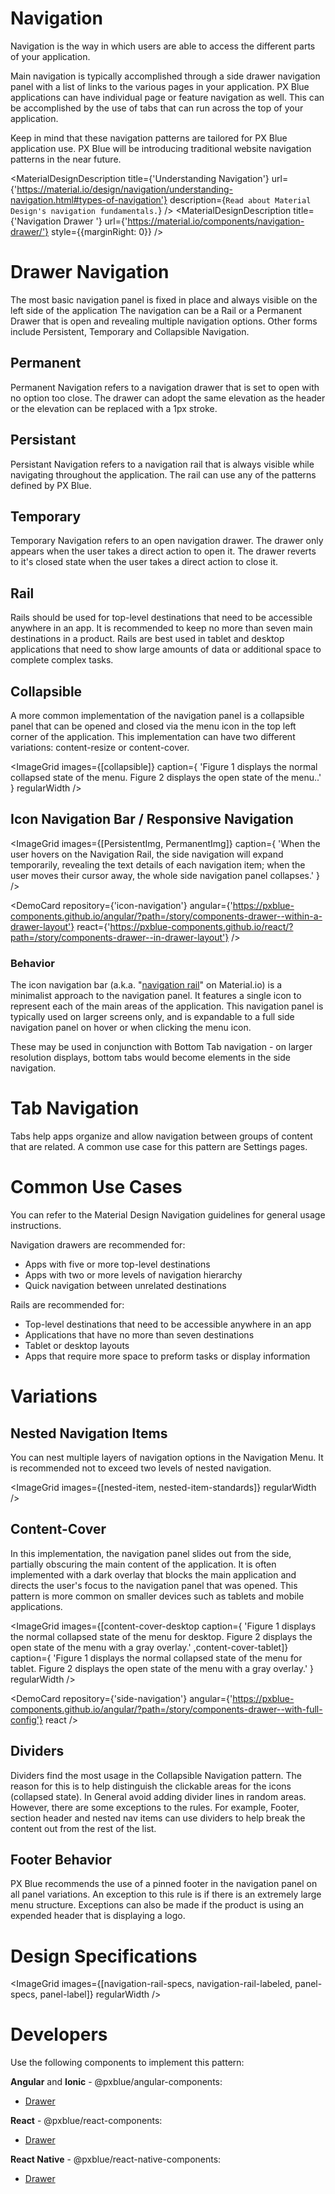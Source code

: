 



<!-- KEYWORDS: design pattern navigation drawer menu -->

# Navigation

<ImageGrid images={navigation-banner]} regularWidth />

Navigation is the way in which users are able to access the different parts of your application.

Main navigation is typically accomplished through a side drawer navigation panel with a list of links to the various pages in your application. PX Blue applications can have individual page or feature navigation as well. This can be accomplished by the use of tabs that can run across the top of your application.

Keep in mind that these navigation patterns are tailored for PX Blue application use. PX Blue will be introducing traditional website navigation patterns in the near future.


<MaterialDesignDescription
    title={'Understanding Navigation'}
    url={'https://material.io/design/navigation/understanding-navigation.html#types-of-navigation'}
    description={`Read about Material Design's navigation fundamentals.`}
/>
<MaterialDesignDescription
    title={'Navigation Drawer '}
    url={'https://material.io/components/navigation-drawer/'}
    style={{marginRight: 0}}
/>

# Drawer Navigation

The most basic navigation panel is fixed in place and always visible on the left side of the application The navigation can be a Rail or a Permanent Drawer that is open and revealing multiple navigation options. Other forms include Persistent, Temporary and Collapsible Navigation.

## Permanent

Permanent Navigation refers to a navigation drawer that is set to open with no option too close. The drawer can adopt the same elevation as the header or the elevation can be replaced with a 1px stroke.

<ImageGrid images={[navigation-permanent]} regularWidth />

## Persistant

Persistant Navigation refers to a navigation rail that is always visible while navigating throughout the application. The rail can use any of the patterns defined by PX Blue.

<ImageGrid images={[navigation-persistant]} regularWidth />

## Temporary

Temporary Navigation refers to an open navigation drawer. The drawer only appears when the user takes a direct action to open it. The drawer reverts to it's closed state when the user takes a direct action to close it.

<ImageGrid images={[navigation-temporary]} regularWidth />

## Rail

Rails should be used for top-level destinations that need to be accessible anywhere in an app. It is recommended to keep no more than seven main destinations in a product. Rails are best used in tablet and desktop applications that need to show large amounts of data or additional space to complete complex tasks.

<ImageGrid images={[navigation-rail]} regularWidth />

## Collapsible

A more common implementation of the navigation panel is a collapsible panel that can be opened and closed via the menu icon in the top left corner of the application. This implementation can have two different variations: content-resize or content-cover.

<ImageGrid 
    images={[collapsible]} 
    caption={
        'Figure 1 displays the normal collapsed state of the menu.
         Figure 2 displays the open state of the menu..'
    }
regularWidth />

## Icon Navigation Bar / Responsive Navigation

<ImageGrid
    images={[PersistentImg, PermanentImg]}
    caption={
        'When the user hovers on the Navigation Rail, the side navigation will expand temporarily, revealing the text details of each navigation item; when the user moves their cursor away, the whole side navigation panel collapses.'
    }
/>

<DemoCard
    repository={'icon-navigation'}
    angular={'https://pxblue-components.github.io/angular/?path=/story/components-drawer--within-a-drawer-layout'}
    react={'https://pxblue-components.github.io/react/?path=/story/components-drawer--in-drawer-layout'}
/>

### Behavior

The icon navigation bar (a.k.a. "[navigation rail](https://material.io/components/navigation-rail/#anatomy)" on Material.io) is a minimalist approach to the navigation panel. It features a single icon to represent each of the main areas of the application. This navigation panel is typically used on larger screens only, and is expandable to a full side navigation panel on hover or when clicking the menu icon.

These may be used in conjunction with Bottom Tab navigation - on larger resolution displays, bottom tabs would become elements in the side navigation.

# Tab Navigation

Tabs help apps organize and allow navigation between groups of content that are related. A common use case for this pattern are Settings pages.

<ImageGrid images={[navigation-tabs]} regularWidth />

# Common Use Cases

You can refer to the Material Design Navigation guidelines for general usage instructions.

Navigation drawers are recommended for:

- Apps with five or more top-level destinations
- Apps with two or more levels of navigation hierarchy
- Quick navigation between unrelated destinations

Rails are recommended for:

- Top-level destinations that need to be accessible anywhere in an app
- Applications that have no more than seven destinations
- Tablet or desktop layouts
- Apps that require more space to preform tasks or display information

# Variations

<ImageGrid images={[anatomy]} regularWidth />

## Nested Navigation Items

You can nest multiple layers of navigation options in the Navigation Menu. It is recommended not to exceed two levels of nested navigation. 

<ImageGrid images={[nested-item, nested-item-standards]} regularWidth />

## Content-Cover

In this implementation, the navigation panel slides out from the side, partially obscuring the main content of the application. It is often implemented with a dark overlay that blocks the main application and directs the user's focus to the navigation panel that was opened. This pattern is more common on smaller devices such as tablets and mobile applications. 

<ImageGrid 
    images={[content-cover-desktop
    caption={
        'Figure 1 displays the normal collapsed state of the menu for desktop.
         Figure 2 displays the open state of the menu with a gray overlay.'
    ,content-cover-tablet]} 
    caption={
        'Figure 1 displays the normal collapsed state of the menu for tablet.
         Figure 2 displays the open state of the menu with a gray overlay.'
    }
regularWidth />

<!-- @TODO switch side-navigation links over to the "Component Recommendations style" instead of a "Interactive Code example" once we have one designed. -->

<DemoCard
    repository={'side-navigation'}
    angular={'https://pxblue-components.github.io/angular/?path=/story/components-drawer--with-full-config'}
    react
/>

## Dividers

Dividers find the most usage in the Collapsible Navigation pattern. The reason for this is to help distinguish the clickable areas for the icons (collapsed state). In General avoid adding divider lines in random areas. However, there are some exceptions to the rules. For example, Footer, section header and nested nav items can use dividers to help break the content out from the rest of the list.

<ImageGrid images={[divider]} regularWidth />

## Footer Behavior

PX Blue recommends the use of a pinned footer in the navigation panel on all panel variations. An exception to this rule is if there is an extremely large menu structure. Exceptions can also be made if the product is using an expended header that is displaying a logo. 

# Design Specifications

<ImageGrid images={[navigation-rail-specs, navigation-rail-labeled, panel-specs, panel-label]} regularWidth />

<Divider />

# Developers

Use the following components to implement this pattern:

**Angular** and **Ionic** - @pxblue/angular-components:

- [Drawer](https://pxblue-components.github.io/angular/?path=/info/components-drawer--readme)

**React** - @pxblue/react-components:

- [Drawer](https://pxblue-components.github.io/react/?path=/info/components-drawer--get-read-me-story)

**React Native** - @pxblue/react-native-components:

- [Drawer](https://pxblue-components.github.io/react-native/?path=/info/components-documentation--drawer)